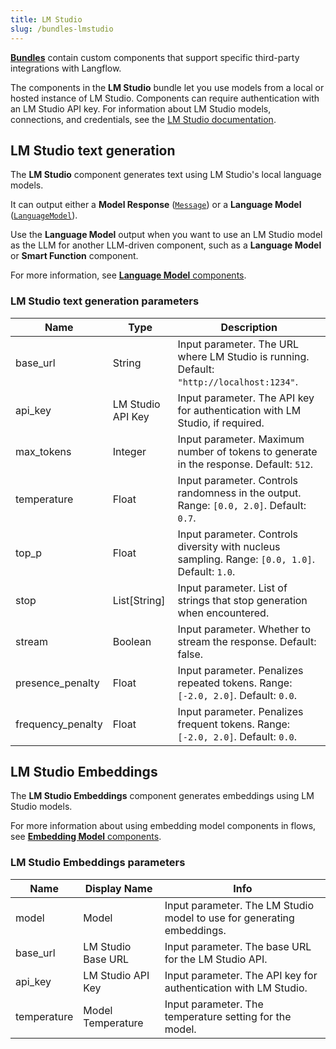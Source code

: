```yaml
---
title: LM Studio
slug: /bundles-lmstudio
---
```



<Icon name="Blocks" aria-hidden="true" /> [**Bundles**](/components-bundle-components) contain custom components that support specific third-party integrations with Langflow.

The components in the **LM Studio** bundle let you use models from a local or hosted instance of LM Studio.
Components can require authentication with an LM Studio API key. For information about LM Studio models, connections, and credentials, see the [LM Studio documentation](https://lmstudio.ai/docs).

## LM Studio text generation

The **LM Studio** component generates text using LM Studio's local language models.

It can output either a **Model Response** ([`Message`](/data-types#message)) or a **Language Model** ([`LanguageModel`](/data-types#languagemodel)).

Use the **Language Model** output when you want to use an LM Studio model as the LLM for another LLM-driven component, such as a **Language Model** or **Smart Function** component.

For more information, see [**Language Model** components](/components-models).

### LM Studio text generation parameters

<PartialParams />

| Name | Type | Description |
|------|------|-------------|
| base_url | String | Input parameter. The URL where LM Studio is running. Default: `"http://localhost:1234"`. |
| api_key | LM Studio API Key | Input parameter. The API key for authentication with LM Studio, if required. |
| max_tokens | Integer | Input parameter. Maximum number of tokens to generate in the response. Default: `512`. |
| temperature | Float | Input parameter. Controls randomness in the output. Range: `[0.0, 2.0]`. Default: `0.7`. |
| top_p | Float | Input parameter. Controls diversity with nucleus sampling. Range: `[0.0, 1.0]`. Default: `1.0`. |
| stop | List[String] | Input parameter. List of strings that stop generation when encountered. |
| stream | Boolean | Input parameter. Whether to stream the response. Default: false. |
| presence_penalty | Float | Input parameter. Penalizes repeated tokens. Range: `[-2.0, 2.0]`. Default: `0.0`. |
| frequency_penalty | Float | Input parameter. Penalizes frequent tokens. Range: `[-2.0, 2.0]`. Default: `0.0`. |

## LM Studio Embeddings

The **LM Studio Embeddings** component generates embeddings using LM Studio models.

For more information about using embedding model components in flows, see [**Embedding Model** components](/components-embedding-models).

### LM Studio Embeddings parameters

<PartialParams />

| Name | Display Name | Info |
|------|--------------|------|
| model | Model | Input parameter. The LM Studio model to use for generating embeddings. |
| base_url | LM Studio Base URL | Input parameter. The base URL for the LM Studio API. |
| api_key | LM Studio API Key | Input parameter. The API key for authentication with LM Studio. |
| temperature | Model Temperature | Input parameter. The temperature setting for the model. |